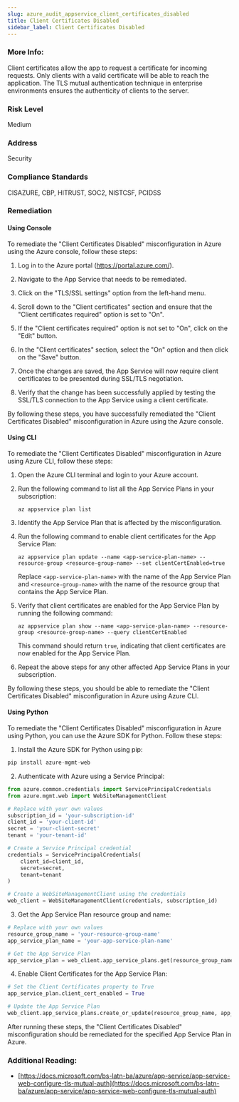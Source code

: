 ```yaml
---
slug: azure_audit_appservice_client_certificates_disabled
title: Client Certificates Disabled
sidebar_label: Client Certificates Disabled
---
```


### More Info:

Client certificates allow the app to request a certificate for incoming requests. Only clients with a valid certificate will be able to reach the application. The TLS mutual authentication technique in enterprise environments ensures the authenticity of clients to the server.

### Risk Level

Medium

### Address

Security

### Compliance Standards

CISAZURE, CBP, HITRUST, SOC2, NISTCSF, PCIDSS

### Remediation

#### Using Console

To remediate the "Client Certificates Disabled" misconfiguration in Azure using the Azure console, follow these steps:

1. Log in to the Azure portal (https://portal.azure.com/).

2. Navigate to the App Service that needs to be remediated.

3. Click on the "TLS/SSL settings" option from the left-hand menu.

4. Scroll down to the "Client certificates" section and ensure that the "Client certificates required" option is set to "On".

5. If the "Client certificates required" option is not set to "On", click on the "Edit" button.

6. In the "Client certificates" section, select the "On" option and then click on the "Save" button.

7. Once the changes are saved, the App Service will now require client certificates to be presented during SSL/TLS negotiation.

8. Verify that the change has been successfully applied by testing the SSL/TLS connection to the App Service using a client certificate.

By following these steps, you have successfully remediated the "Client Certificates Disabled" misconfiguration in Azure using the Azure console.

#### Using CLI

To remediate the "Client Certificates Disabled" misconfiguration in Azure using Azure CLI, follow these steps:

1. Open the Azure CLI terminal and login to your Azure account.

2. Run the following command to list all the App Service Plans in your subscription:

   ```
   az appservice plan list
   ```

3. Identify the App Service Plan that is affected by the misconfiguration.

4. Run the following command to enable client certificates for the App Service Plan:

   ```
   az appservice plan update --name <app-service-plan-name> --resource-group <resource-group-name> --set clientCertEnabled=true
   ```

   Replace `<app-service-plan-name>` with the name of the App Service Plan and `<resource-group-name>` with the name of the resource group that contains the App Service Plan.

5. Verify that client certificates are enabled for the App Service Plan by running the following command:

   ```
   az appservice plan show --name <app-service-plan-name> --resource-group <resource-group-name> --query clientCertEnabled
   ```

   This command should return `true`, indicating that client certificates are now enabled for the App Service Plan.

6. Repeat the above steps for any other affected App Service Plans in your subscription.

By following these steps, you should be able to remediate the "Client Certificates Disabled" misconfiguration in Azure using Azure CLI.

#### Using Python

To remediate the "Client Certificates Disabled" misconfiguration in Azure using Python, you can use the Azure SDK for Python. Follow these steps:

1. Install the Azure SDK for Python using pip:

```python
pip install azure-mgmt-web
```

2. Authenticate with Azure using a Service Principal:

```python
from azure.common.credentials import ServicePrincipalCredentials
from azure.mgmt.web import WebSiteManagementClient

# Replace with your own values
subscription_id = 'your-subscription-id'
client_id = 'your-client-id'
secret = 'your-client-secret'
tenant = 'your-tenant-id'

# Create a Service Principal credential
credentials = ServicePrincipalCredentials(
    client_id=client_id,
    secret=secret,
    tenant=tenant
)

# Create a WebSiteManagementClient using the credentials
web_client = WebSiteManagementClient(credentials, subscription_id)
```

3. Get the App Service Plan resource group and name:

```python
# Replace with your own values
resource_group_name = 'your-resource-group-name'
app_service_plan_name = 'your-app-service-plan-name'

# Get the App Service Plan
app_service_plan = web_client.app_service_plans.get(resource_group_name, app_service_plan_name)
```

4. Enable Client Certificates for the App Service Plan:

```python
# Set the Client Certificates property to True
app_service_plan.client_cert_enabled = True

# Update the App Service Plan
web_client.app_service_plans.create_or_update(resource_group_name, app_service_plan_name, app_service_plan)
```

After running these steps, the "Client Certificates Disabled" misconfiguration should be remediated for the specified App Service Plan in Azure.

### Additional Reading:

- [https://docs.microsoft.com/bs-latn-ba/azure/app-service/app-service-web-configure-tls-mutual-auth](https://docs.microsoft.com/bs-latn-ba/azure/app-service/app-service-web-configure-tls-mutual-auth) 

